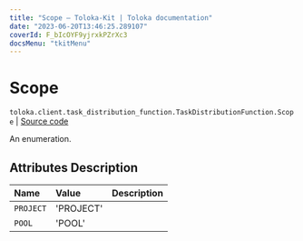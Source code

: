 ```yaml
---
title: "Scope — Toloka-Kit | Toloka documentation"
date: "2023-06-20T13:46:25.289107"
coverId: F_bIcOYF9yjrxkPZrXc3
docsMenu: "tkitMenu"
---
```


# Scope

`toloka.client.task_distribution_function.TaskDistributionFunction.Scope` | [Source code](https://github.com/Toloka/toloka-kit/blob/v1.2.0/src/client/task_distribution_function.py#L27)

An enumeration.

## Attributes Description

| Name | Value | Description |
| :------| :-----------| :----------| 
`PROJECT`|'PROJECT'|
`POOL`|'POOL'|